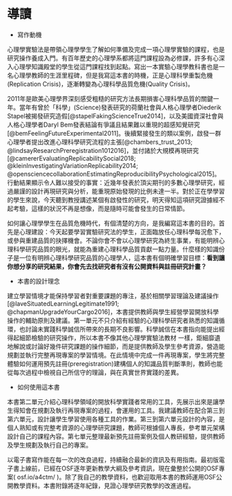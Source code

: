 # 導讀 {.unnumbered}

-   寫作動機

心理學實驗法是帶領心理學學生了解如何準備及完成一項心理學實驗的課程，也是研究操作養成入門。有百年歷史的心理學系都將這門課程設為必修課，許多有心深入心理學知識殿堂的學生從這門課程找到起點。寫出一本實驗心理學教科書也是一名心理學教師的生涯里程碑，但是我寫這本書的時機，正是心理科學重製危機(Replication Crisis)，逐漸轉變為心理科學品質危機(Quality Crisis)。

2011年是歐美心理學界深刻感受粗糙的研究方法長期損害心理科學品質的關鍵一年。當年有曾於「科學」(Science)發表研究的荷蘭社會與人格心理學者Diederik Stapel被揭發研究造假[@stapelFakingScienceTrue2014]，以及美國資深社會與人格心理學者Daryl Bem發表結論有爭議且結果難以重現的超感知覺研究[@bemFeelingFutureExperimental2011]。後續緊接發生的類以案例，啟發一群心理學者提出改進心理科學研究流程的主張[@chambers_trust_2013; @lindsayResearchPreregistration1012016]，並付諸於大規模再現研究[@camererEvaluatingReplicabilitySocial2018; @kleinInvestigatingVariationReplicability2014; @opensciencecollaborationEstimatingReproducibilityPsychological2015]。行動結果顯示令人難以接受的事實：近幾年發表於頂尖期刊的多數心理學研究，經過嚴謹的設計再現研究與分析，能重現原始發現的比例未達一半。對於正在學學習的學生來說，今天聽到教授講述某個有啟發性的研究，明天得知這項研究證據經不起考驗，這樣的狀況不再是想像，而是隨時可能會發生的日常情節。

如何讓心理學學生在品質危機時代，有個清楚的方向，是我編寫這本書的目的。首先是心理建設：今天起要學習實驗研究法的學生，正面臨放任心理科學每況愈下，或參與重建品質的抉擇機會。不論你會不會以心理學研究為終生事業，有能明辨心理科學研究品質的眼光，就能為重建心理科學品質貢獻一點力量。什麼樣的知識份子是一位有明辨心理科學研究品質的心理學人，這本書有個明確學習目標：**看到讓你想分享的研究結果，你會先去找研究者有沒有公開資料與註冊研究計畫？**

-   本書的設計理念

建立學習情境才能保持學習者對重要課題的專注，基於相關學習理論及建議操作[@laveSituatedLearningLegitimate1991; @chapmanUpgradeYourCargo2016]，本書提供教師與學生經營學習開放科學操作的輔助原則及建議。第一單元不只介紹有經驗的心理科學研究者熟悉的知識循環，也討論未實踐科學誠信所帶來的長期不良影響。科學誠信在本書指向能提出經得起細節檢驗的研究操作，所以本書不像其他心理學實驗法教材 一樣，鉅細靡遺地解說或討論好幾件研究課題的操作細節，而是提供教師及學生參考資源，營造能規劃並執行完整再現專案的學習情境。在此情境中完成一件再現專案，學生將完整體驗如何運用預先註冊(preregistration)建構個人的知識品質判斷準則，教師也能從每次過程中檢視自己所信守的理論，與在真實世界實踐的差異。

-   如何使用這本書

本書第二單元介紹心理科學領域的開放科學實踐者常用的工具，先展示出來是讓學生得知會在規劃及執行再現專案的過程，會運用的工具。我建議教師在配合第三到第六單元，設計讓學生學習使用各種工具的作業。第三到第六單元設計的內容，是個人熟知或有完整考資源的心理學研究課題，教師可根據個人專長，參考單元架構設計自己的課程內容。第七單元整理最新預先註冊案例及個人教研經驗，提供教師及學生規劃及執行自己的專案。

以電子書寫作能在每一次的改良過程，持續融合最新的資訊及有用指南。最初版電子書上線前，已經在OSF逐年更新教學大綱及參考資訊，現在彙整於公開的OSF專案( osf.io/a4ctm/ )。除了我自己的教學資料，也歡迎取用本書的教師運用OSF公開教學資料。本書附錄將逐年紀錄，見證心理學研究教學的改進過程。
